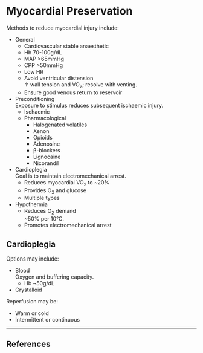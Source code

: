 # Myocardial Preservation

Methods to reduce myocardial injury include:

* General
	* Cardiovascular stable anaesthetic
	* Hb 70-100g/dL
	* MAP >65mmHg
	* CPP >50mmHg
	* Low HR
	* Avoid ventricular distension\
	↑ wall tension and VO~2~; resolve with venting.
	* Ensure good venous return to reservoir
* Preconditioning\
Exposure to stimulus reduces subsequent ischaemic injury.
	* Ischaemic
	* Pharmacological
		* Halogenated volatiles
		* Xenon
		* Opioids
		* Adenosine
		* β-blockers
		* Lignocaine
		* Nicorandil
* Cardioplegia\
Goal is to maintain electromechanical arrest.
	* Reduces myocardial VO~2~ to ~20%
	* Provides O~2~ and glucose
	* Multiple types
* Hypothermia\
	* Reduces O~2~ demand\
	~50% per 10°C.
	* Promotes electromechanical arrest


## Cardioplegia

Options may include:

* Blood\
Oxygen and buffering capacity.
	* Hb ~50g/dL
* Crystalloid


Reperfusion may be:

* Warm or cold
* Intermittent or continuous



---

## References
